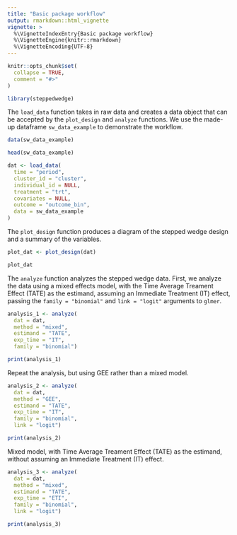```yaml
---
title: "Basic package workflow"
output: rmarkdown::html_vignette
vignette: >
  %\VignetteIndexEntry{Basic package workflow}
  %\VignetteEngine{knitr::rmarkdown}
  %\VignetteEncoding{UTF-8}
---
```


```r
knitr::opts_chunk$set(
  collapse = TRUE,
  comment = "#>"
)
```

```r
library(steppedwedge)
```


The `load_data` function takes in raw data and creates a data object that can be accepted by the `plot_design` and `analyze` functions. We use the made-up dataframe `sw_data_example` to demonstrate the workflow.

```r

data(sw_data_example)

head(sw_data_example)

dat <- load_data(
  time = "period",
  cluster_id = "cluster",
  individual_id = NULL,
  treatment = "trt",
  covariates = NULL,
  outcome = "outcome_bin",
  data = sw_data_example
)

```


The `plot_design` function produces a diagram of the stepped wedge design and a summary of the variables.

```r

plot_dat <- plot_design(dat)

plot_dat

```


The `analyze` function analyzes the stepped wedge data. First, we analyze the data using a mixed effects model, with the Time Average Treament Effect (TATE) as the estimand, assuming an Immediate Treatment (IT) effect, passing the `family = "binomial"` and `link = "logit"` arguments to `glmer`. 

```r

analysis_1 <- analyze(
  dat = dat,
  method = "mixed",
  estimand = "TATE", 
  exp_time = "IT",
  family = "binomial")

print(analysis_1)

```


Repeat the analysis, but using GEE rather than a mixed model.

```r

analysis_2 <- analyze(
  dat = dat,
  method = "GEE",
  estimand = "TATE", 
  exp_time = "IT",
  family = "binomial",
  link = "logit")

print(analysis_2)

```


Mixed model, with Time Average Treament Effect (TATE) as the estimand, without assuming an Immediate Treatment (IT) effect.

```r

analysis_3 <- analyze(
  dat = dat,
  method = "mixed",
  estimand = "TATE", 
  exp_time = "ETI",
  family = "binomial",
  link = "logit")

print(analysis_3)

```

